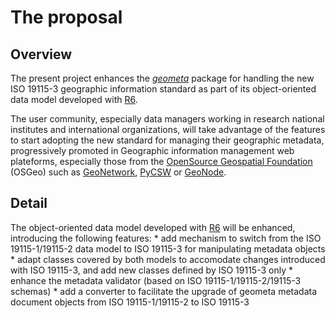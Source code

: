 # The proposal
<!--
This is where the proposal should be outlined. 
-->

## Overview

The present project enhances the [_geometa_](https://cran.r-project.org/package=geometa) package for handling the new ISO 19115-3 geographic information standard as part of its object-oriented data model developed with [R6](https://cran.r-project.org/package=R6). 

The user community, especially data managers working in research national institutes and international organizations, will take advantage of the features to start adopting the new standard for managing their geographic metadata, progressively promoted in Geographic information management web plateforms, especially those from the [OpenSource Geospatial Foundation](https://www.osgeo.org/) (OSGeo) such as [GeoNetwork](https://www.osgeo.org/projects/geonetwork/), [PyCSW](https://www.osgeo.org/projects/pycsw/) or [GeoNode](https://www.osgeo.org/projects/geonode/).

<!--
At a high-level address what your proposal is and how it will address the problem identified. Highlight any benefits to the R Community that follow from solving the problem. This should be your most compelling section.
-->

## Detail

The object-oriented data model developed with [R6](https://cran.r-project.org/package=R6) will be enhanced, introducing the following features:
* add mechanism to switch from the ISO 19115-1/19115-2 data model to ISO 19115-3 for manipulating metadata objects
* adapt classes covered by both models to accomodate changes introduced with ISO 19115-3, and add new classes defined by ISO 19115-3 only
* enhance the metadata validator (based on ISO 19115-1/19115-2/19115-3 schemas)
* add a converter to facilitate the upgrade of geometa metadata document objects from ISO 19115-1/19115-2 to ISO 19115-3 

<!--
Go into more detail about the specifics of the project and it delivers against the problem.

Depending on project type the detail section should include:

 - [ ] Minimum Viable Product
 - [ ] Architecture
 - [ ] Assumptions
-->